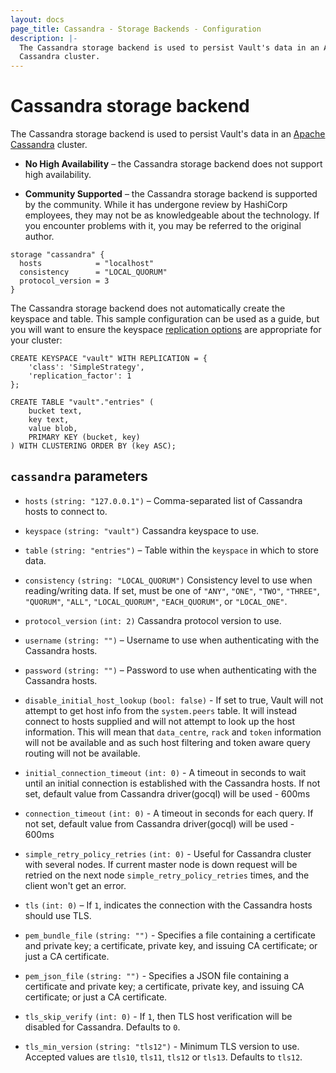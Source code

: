 ```yaml
---
layout: docs
page_title: Cassandra - Storage Backends - Configuration
description: |-
  The Cassandra storage backend is used to persist Vault's data in an Apache
  Cassandra cluster.
---
```


# Cassandra storage backend

The Cassandra storage backend is used to persist Vault's data in an [Apache
Cassandra][cassandra] cluster.

- **No High Availability** – the Cassandra storage backend does not support high
  availability.

- **Community Supported** – the Cassandra storage backend is supported by the
  community. While it has undergone review by HashiCorp employees, they may not
  be as knowledgeable about the technology. If you encounter problems with it,
  you may be referred to the original author.

```hcl
storage "cassandra" {
  hosts            = "localhost"
  consistency      = "LOCAL_QUORUM"
  protocol_version = 3
}
```

The Cassandra storage backend does not automatically create the keyspace and
table. This sample configuration can be used as a guide, but you will want to
ensure the keyspace [replication options][replication-options]
are appropriate for your cluster:

```cql
CREATE KEYSPACE "vault" WITH REPLICATION = {
    'class': 'SimpleStrategy',
    'replication_factor': 1
};

CREATE TABLE "vault"."entries" (
    bucket text,
    key text,
    value blob,
    PRIMARY KEY (bucket, key)
) WITH CLUSTERING ORDER BY (key ASC);
```

## `cassandra` parameters

- `hosts` `(string: "127.0.0.1")` – Comma-separated list of Cassandra hosts to
  connect to.

- `keyspace` `(string: "vault")` Cassandra keyspace to use.

- `table` `(string: "entries")` – Table within the `keyspace` in which to store
  data.

- `consistency` `(string: "LOCAL_QUORUM")` Consistency level to use when
  reading/writing data. If set, must be one of `"ANY"`, `"ONE"`, `"TWO"`,
  `"THREE"`, `"QUORUM"`, `"ALL"`, `"LOCAL_QUORUM"`, `"EACH_QUORUM"`, or
  `"LOCAL_ONE"`.

- `protocol_version` `(int: 2)` Cassandra protocol version to use.

- `username` `(string: "")` – Username to use when authenticating with the
  Cassandra hosts.

- `password` `(string: "")` – Password to use when authenticating with the
  Cassandra hosts.

- `disable_initial_host_lookup` `(bool: false)` - If set to true, Vault will not attempt
  to get host info from the `system.peers` table. It will instead connect to
  hosts supplied and will not attempt to look up the host information. This will
  mean that `data_centre`, `rack` and `token` information will not be available and as
  such host filtering and token aware query routing will not be available.

- `initial_connection_timeout` `(int: 0)` - A timeout in seconds to wait until an initial connection is established
  with the Cassandra hosts. If not set, default value from Cassandra driver(gocql) will be used - 600ms

- `connection_timeout` `(int: 0)` - A timeout in seconds for each query.
  If not set, default value from Cassandra driver(gocql) will be used - 600ms

- `simple_retry_policy_retries` `(int: 0)` - Useful for Cassandra cluster with several nodes.
  If current master node is down request will be retried on the next node `simple_retry_policy_retries`
  times, and the client won't get an error.

- `tls` `(int: 0)` – If `1`, indicates the connection with the Cassandra hosts
  should use TLS.

- `pem_bundle_file` `(string: "")` - Specifies a file containing a
  certificate and private key; a certificate, private key, and issuing CA
  certificate; or just a CA certificate.

- `pem_json_file` `(string: "")` - Specifies a JSON file containing a certificate
  and private key; a certificate, private key, and issuing CA certificate;
  or just a CA certificate.

- `tls_skip_verify` `(int: 0)` - If `1`, then TLS host verification
  will be disabled for Cassandra. Defaults to `0`.

- `tls_min_version` `(string: "tls12")` - Minimum TLS version to use. Accepted
  values are `tls10`, `tls11`, `tls12` or `tls13`. Defaults to `tls12`.

[cassandra]: http://cassandra.apache.org/
[replication-options]: https://docs.datastax.com/en/cassandra/2.1/cassandra/architecture/architectureDataDistributeReplication_c.html
